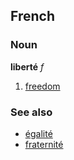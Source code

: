 ==French==
===Noun===
'''liberté''' ''f''

# [[freedom]]

===See also===
*[[égalité]]
*[[fraternité]]